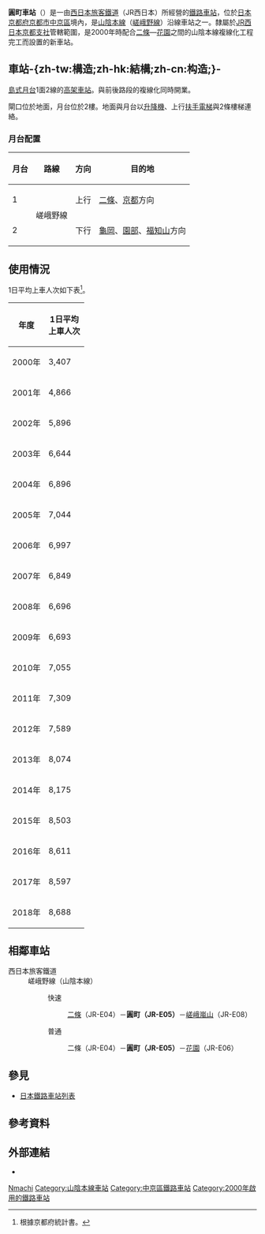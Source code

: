{{noteTA
|T=zh-tw:圓町車站;zh-hk:圓町站;zh-cn:圆町站;
|1=zh-tw:圓町車站;zh-hk:圓町站;zh-cn:圆町站;
}}
{{日本車站資訊
|公司色 = #0072bc
|文字色 = 
|站名 = 圓町車站
|圖片 = Enmachi stn.jpg
|pxl = 
|圖片說明 = 北口（2008年4月28日）
|日文原名 =円町
|平假名 =えんまち
|羅馬拼音 =Emmachi
|副站名 = 
|電報略號 =エン
|所在地 = {{JPN}}[[京都府|京都府]][[京都市|京都市]][[中京區|中京區]]西之京圓町42番1號
|車站構造 = 高架車站
|月台配置 = 1面2線
|啟用年月日 = 2000年（[[平成|平成]]12年）9月23日
|廢站年月日 = 
|乘客人數 =8,175
|統計年度 =2014年
|轉車 = 
|備註 =設有[[綠窗口|綠窗口]]<br>[[file:JR_area_KYO.png|15px]] [[特定都區市內|京都市內]]車站
|adjacent = {{Adjacent stations|system=西日本旅客鐵道近畿地域路線|line=KE嵯峨野線|left=二條|right=花園|note-left=JR-E04<br />1.6km|note-mid='''JR-E05'''<br />距離[[京都站|京都]]5.8km|note-right=JR-E06<br />1.1km}}
}}
'''圓町車站'''（{{jpn|j=円町駅|hg=えんまちえき|rm=Emmachi eki|f=y}}）是一由[[西日本旅客鐵道|西日本旅客鐵道]]（JR西日本）所經營的[[鐵路車站|鐵路車站]]，位於[[日本|日本]][[京都府|京都府]][[京都市|京都市]][[中京區|中京區]]境內，是[[山陰本線|山陰本線]]（[[嵯峨野線|嵯峨野線]]）沿線車站之一。隸屬於[[西日本旅客鐵道京都支社|JR西日本京都支社]]管轄範圍，是2000年時配合[[二條車站|二條]]—[[花園車站_(京都府)|花園]]之間的山陰本線複線化工程完工而設置的新車站。

== 車站-{zh-tw:構造;zh-hk:結構;zh-cn:构造;}- ==
[[島式月台|島式月台]]1面2線的[[高架車站|高架車站]]。與前後路段的複線化同時開業。

閘口位於地面，月台位於2樓。地面與月台以[[升降機|升降機]]、上行[[扶手電梯|扶手電梯]]與2條樓梯連絡。
=== 月台配置 ===
{| class="wikitable" rules="rows"
!月台<!-- 事業者側による呼称 --->!!路線!!方向!!目的地
|-
! 1
| rowspan="2"| '''{{JR西路線記號|K|E}}''' 嵯峨野線
| style="text-align:center" | 上行
| [[二條站|二條]]、[[京都站|京都]]方向
|-
! 2
| style="text-align:center" | 下行
| [[龜岡站|龜岡]]、[[園部站|園部]]、[[福知山站|福知山]]方向
|}
== 使用情況 ==
1日平均上車人次如下表<ref>根據京都府統計書。</ref>。
{| class="wikitable" style="text-align:right;"
|-
! 年度 !! 1日平均<br />上車人次 
|-
|2000年
|3,407
|-
|2001年
|4,866
|-
|2002年
|5,896
|-
|2003年
|6,644
|-
|2004年
|6,896
|-
|2005年
|7,044
|-
|2006年
|6,997
|-
|2007年
|6,849
|-
|2008年
|6,696
|-
|2009年
|6,693
|-
|2010年
|7,055
|-
|2011年
|7,309
|-
|2012年
|7,589
|-
|2013年
|8,074
|-
|2014年
|8,175
|-
|2015年
|8,503
|-
|2016年
|8,611
|-
|2017年
|8,597
|-
|2018年
|8,688
|}

== 相鄰車站 ==
; 西日本旅客鐵道
: '''{{JR西路線記號|K|E}}''' 嵯峨野線（山陰本線）
:: {{Color|#ff6600|■}}快速
::: [[二條站|二條]]（JR-E04）－'''圓町（JR-E05）'''－[[嵯峨嵐山站|嵯峨嵐山]]（JR-E08）
:: {{Color|#999|■}}普通
::: 二條（JR-E04）－'''圓町（JR-E05）'''－[[花園站_(京都府)|花園]]（JR-E06）
== 參見 ==
* [[日本鐵路車站列表|日本鐵路車站列表]]
== 參考資料 ==
{{Reflist}}
== 外部連結 ==
* {{外部連結/JR西日本車站|0610707|圓町}}
{{嵯峨野線}}

{{DEFAULTSORT:Emmachi}}
[[Category:日本鐵路車站_E|Nmachi]]
[[Category:山陰本線車站|Category:山陰本線車站]]
[[Category:中京區鐵路車站|Category:中京區鐵路車站]]
[[Category:2000年啟用的鐵路車站|Category:2000年啟用的鐵路車站]]